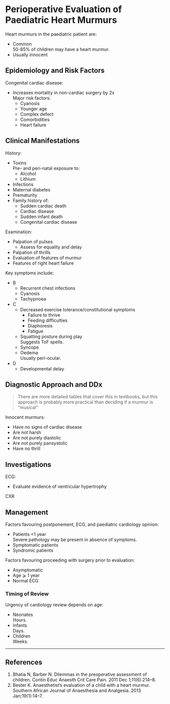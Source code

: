 # Perioperative Evaluation of Paediatric Heart Murmurs


Heart murmurs in the paediatric patient are:

* Common  
50-85% of children may have a heart murmur.
* Usually innocent  


## Epidemiology and Risk Factors

Congenital cardiac disease:

* Increases mortality in non-cardiac surgery by 2x  
Major risk factors:
	* Cyanosis
	* Younger age
	* Complex defect
	* Comorbidities
	* Heart failure

## Clinical Manifestations

History:

* Toxins  
Pre- and peri-natal exposure to:
	* Alcohol
	* Lithium
* Infections
* Maternal diabetes
* Prematurity
* Family history of:
	* Sudden cardiac death
	* Cardiac disease
	* Sudden infant death
	* Congenital cardiac disease


Examination:

* Palpation of pulses
	* Assess for equality and delay
* Palpation of thrills
* Evaluation of features of murmur
* Features of right heart failure


Key symptoms include:

* B
	* Recurrent chest infections
	* Cyanosis
	* Tachypnoea
* C
	* Decreased exercise tolerance/constitutional symptoms
		* Failure to thrive
		* Feeding difficulties
		* Diaphoresis
		* Fatigue
	* Squatting posture during play  
	Suggests ToF spells.
	* Syncope
	* Oedema  
	Usually peri-ocular.
* D
	* Developmental delay




## Diagnostic Approach and DDx

> There are more detailed tables that cover this in textbooks, but this approach is probably more practical than deciding if a murmur is "musical"

Innocent murmurs:

* Have no signs of cardiac disease
* Are not harsh
* Are not purely diastolic
* Are not purely pansystolic
* Have no thrill
 

## Investigations

ECG:

* Evaluate evidence of ventricular hypertrophy

CXR

## Management

Factors favouring postponement, ECG, and paediatric cardiology opinion:

* Patients <1 year  
Severe pathology may be present in absence of symptoms.
* Symptomatic patients
* Syndromic patients

Factors favouring proceeding with surgery prior to evaluation:

* Asymptomatic
* Age ⩾ 1 year
* Normal ECG


### Timing of Review

Urgency of cardiology review depends on age:

* Neonates  
Hours.
* Infants  
Days.
* Children  
Weeks.


---

## References

1. Bhatia N, Barber N. Dilemmas in the preoperative assessment of children. Contin Educ Anaesth Crit Care Pain. 2011 Dec 1;11(6):214–8. 
2. Bester K. Anaesthetist’s evaluation of a child with a heart murmur. Southern African Journal of Anaesthesia and Analgesia. 2013 Jan;19(1):14–7. 
